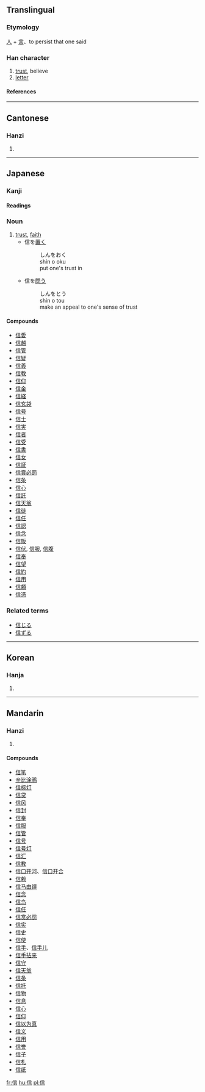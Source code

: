 {{see|伩}}

==Translingual==
{{stroke order|type=animate}}
===Etymology===
[[人]] + [[言]]、to persist that one said
===Han character===
{{Han char|rn=9|rad=人|as=07|sn=9|four=2026<sub>1</sub>|canj=人卜一口 (OYMR)}}
# [[trust]], believe
# [[letter]]
====References====
{{Han ref|kx=0105.250|dkj=00707|dj=0224.020|hdz=10165.010|uh=4FE1|ud=20449|bh=AB48|bd=43848}}
----

==Cantonese==
===Hanzi===
{{yue-hanzi|jyut=|y=seun3}}
# {{defn|Cantonese}}
----
==Japanese==


===Kanji===
{{ja-kanji|grade=|rs=人07}}
====Readings====
{{ja-readings|on=[[しん]] (shin)|kun=[[まこと]] (makoto), [[たより]] (tayori), [[まかせる]] (makaseru)|nanori=(nobu)}}

===Noun===
{{janoun|しん|shin}}
# [[trust]], [[faith]]
#*信を[[置く]]
#*:しんをおく
#*:shin o oku
#*:put one's trust in
#*信を[[問う]]
#*:しんをとう
#*:shin o tou
#*:make an appeal to one's sense of trust

====Compounds====
*[[信愛]]
*[[信越]]
*[[信管]]
*[[信疑]]
*[[信義]]
*[[信教]]
*[[信仰]]
*[[信金]]
*[[信経]]
*[[信玄袋]]
*[[信号]]
*[[信士]]
*[[信実]]
*[[信者]]
*[[信受]]
*[[信書]]
*[[信女]]
*[[信証]]
*[[信賞必罰]]
*[[信条]]
*[[信心]]
*[[信託]]
*[[信天翁]]
*[[信徒]]
*[[信任]]
*[[信認]]
*[[信念]]
*[[信販]]
*[[信伏]], [[信服]], [[信腹]]
*[[信奉]]
*[[信望]]
*[[信約]]
*[[信用]]
*[[信頼]]
*[[信憑]]

===Related terms===
*[[信じる]] 
*[[信ずる]]
----
==Korean==
===Hanja===
{{ko-hanja|hangeul=신 (sin)|eumhun=믿을|rv=sin|mr=sin}}
# {{defn|Korean}}

----
==Mandarin==
===Hanzi===
{{cmn-hanzi|pin=[[xìn]] (xin4)|wg=hsin<sup>4</sup>}}
# {{defn|Mandarin}}

====Compounds====
*[[信笔]]
*[[辛比涂鸦]]
*[[信标灯]]
*[[信贷]]
*[[信风]]
*[[信封]]
*[[信奉]]
*[[信服]]
*[[信管]]
*[[信号]]
*[[信号灯]]
*[[信汇]]
*[[信教]]
*[[信口开河]]、[[信口开合]]
*[[信赖]]
*[[信马由缰]]
*[[信念]]
*[[信鸟]]
*[[信任]]
*[[信赏必罚]]
*[[信实]]
*[[信史]]
*[[信使]]
*[[信手]]、[[信手儿]]
*[[信手拈来]]
*[[信守]]
*[[信天翁]]
*[[信条]]
*[[信托]]
*[[信物]]
*[[信息]]
*[[信心]]
*[[信仰]]
*[[信以为真]]
*[[信义]]
*[[信用]]
*[[信誉]]
*[[信子]]
*[[信札]]
*[[信纸]]

[[fr:信]]
[[hu:信]]
[[pl:信]]